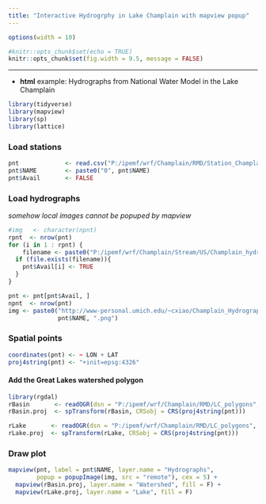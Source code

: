 ```yaml
---
title: "Interactive Hydrogrphy in Lake Champlain with mapview popup"
---
```


```r
options(width = 10)
```

```r
#knitr::opts_chunk$set(echo = TRUE)
knitr::opts_chunk$set(fig.width = 9.5, message = FALSE)
```

---

* __html__ example: Hydrographs from National Water Model in the Lake Champlain
```r
library(tidyverse)
library(mapview)
library(sp)
library(lattice)
```

### Load stations
```r
pnt             <- read.csv("P:/ipemf/wrf/Champlain/RMD/Station_Champlain.csv")
pnt$NAME        <- paste0("0", pnt$NAME)
pnt$Avail       <- FALSE
```
### Load hydrographs
*somehow local images cannot be popuped by mapview*
```r
#img   <- character(npnt)
rpnt  <- nrow(pnt)
for (i in 1 : rpnt) {
    filename <- paste0("P:/ipemf/wrf/Champlain/Stream/US/Champlain_hydrograph_comp_", pnt$NAME[i], ".png")
  if (file.exists(filename)){
    pnt$Avail[i] <- TRUE
  }
}

pnt <- pnt[pnt$Avail, ]
npnt  <- nrow(pnt)
img <- paste0("http://www-personal.umich.edu/~cxiao/Champlain_Hydrograph/Champlain_hydrograph_comp_", 
              pnt$NAME, ".png")

```
### Spatial points
```r
coordinates(pnt) <- ~ LON + LAT
proj4string(pnt) <- "+init=epsg:4326"

```

#### Add the Great Lakes watershed polygon
```r
library(rgdal)
rBasin       <- readOGR(dsn = "P:/ipemf/wrf/Champlain/RMD/LC_polygons", layer = "lake_champlain_basin_simplified")
rBasin.proj  <- spTransform(rBasin, CRSobj = CRS(proj4string(pnt)))

rLake       <- readOGR(dsn = "P:/ipemf/wrf/Champlain/RMD/LC_polygons", layer = "lake_champlain_simplified2")
rLake.proj  <- spTransform(rLake, CRSobj = CRS(proj4string(pnt)))
```

### Draw plot
```r
mapview(pnt, label = pnt$NAME, layer.name = "Hydrographs", 
        popup = popupImage(img, src = "remote"), cex = 5) +
  mapview(rBasin.proj, layer.name = "Watershed", fill = F) +
  mapview(rLake.proj, layer.name = "Lake", fill = F)
```
